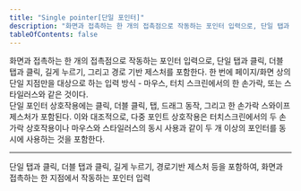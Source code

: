 ```yaml
---
title: "Single pointer[단일 포인터]"
description: "화면과 접촉하는 한 개의 접촉점으로 작동하는 포인터 입력으로, 단일 탭과 클릭, 더블 탭과 클릭, 길게 누르기, 그리고 경로 기반 제스처를 포함한다."
tableOfContents: false
---
```


<Badge text="2024년 12월 12일 기준" variant="caution" size="large" />
화면과 접촉하는 한 개의 접촉점으로 작동하는 포인터 입력으로, 단일 탭과 클릭, 더블 탭과 클릭, 길게 누르기, 그리고 경로 기반 제스처를 포함한다. 한 번에 페이지/화면 상의 단일 지점만을 대상으로 하는 입력 방식 - 마우스, 터치 스크린에서의 한 손가락, 또는 스타일러스와 같은 것이다.

<Aside title="참고">
단일 포인터 상호작용에는 클릭, 더블 클릭, 탭, 드래그 동작, 그리고 한 손가락 스와이프 제스처가 포함된다. 이와 대조적으로, 다중 포인트 상호작용은 터치스크린에서의 두 손가락 상호작용이나 마우스와 스타일러스의 동시 사용과 같이 두 개 이상의 포인터를 동시에 사용하는 것을 포함한다.
</Aside>


* * *

<Badge text="2023년 10월 5일 기준" variant="note" size="large" />

단일 탭과 클릭, 더블 탭과 클릭, 길게 누르기, 경로기반 제스처 등을 포함하여, 화면과 접촉하는 한 지점에서 작동하는 포인터 입력
